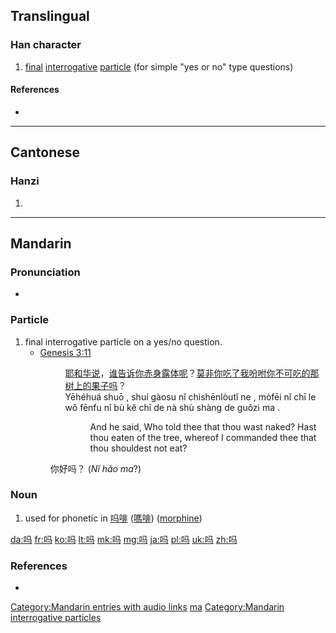 {{also|ma|嗎}}
==Translingual==
{{stroke order|stroke=6}}
{{stroke order|type=animate}}

===Han character===
{{Han char|rn=30|rad=口|as=03|sn=6|four=|canj=口弓女一 (RNVM)|ids=⿰[[口]][[马]]}}

# [[final]] [[interrogative]] [[particle]] (for simple "yes or no" type questions)

====References====
* {{Han ref|kx=0177.021|hdz=10584.110|uh=5417|ud=21527}}

----

==Cantonese==

===Hanzi===
{{yue-hanzi|jyut=[[maa3]]|y=ma3}}

# {{defn|lang=yue|sort=口03}}

----

==Mandarin==
{{Hani-forms|{{zh-lookup|吗}}|[[嗎]]}}

===Pronunciation===
* {{audio|zh-ma.ogg|audio}}

===Particle===
{{cmn-particle|s|pin=ma|pint=ma|tra=嗎|sim=吗|rs=口03}}

# final interrogative particle on a yes/no question.
#* [http://wordproject.org/multi/bi_en_cn_py.htm Genesis 3:11]
#*: [[耶和华]][[说]]，[[谁]][[告诉]][[你]][[赤]][[身]][[露]][[体]][[呢]]？[[莫非]][[你]][[吃]][[了]][[我]][[吩咐]][[你]][[不]][[可]][[吃]][[的]][[那]][[树]][[上]][[的]][[果子]][[吗]]？
#*: Yēhéhuá shuō , shuí gàosu nǐ chìshēnlòutǐ ne , mòfēi nǐ chī le wǒ fēnfu nǐ bù kĕ chī de nà shù shàng de guǒzi ma .
#*:: And he said, Who told thee that thou wast naked? Hast thou eaten of the tree, whereof I commanded thee that thou shouldest not eat?
#: 你好吗？ (''Nǐ hǎo ma''?)

===Noun===
{{cmn-noun|s|pin=mǎ|pint=ma3|tra=嗎|sim=吗|rs=口03}}

# used for phonetic in [[吗啡]] ([[嗎啡]]) ([[morphine]])


[[Category:Mandarin entries with audio links]]
[[Category:cmn:Beginning Mandarin in simplified script|ma]]
[[Category:Mandarin interrogative particles]]

[[da:吗]]
[[fr:吗]]
[[ko:吗]]
[[lt:吗]]
[[mk:吗]]
[[mg:吗]]
[[ja:吗]]
[[pl:吗]]
[[uk:吗]]
[[zh:吗]]

===References===
* {{cite web
| url = http://www.mdbg.net/chindict/chindict.php?page=worddict&wdrst=0&wdqb=吗
| title = 吗
| work = MDBG English to Chinese dictionary ( Based on CC-CEDICT )
| language = Mandarin/English
| accessdate = 2014-02-17}}